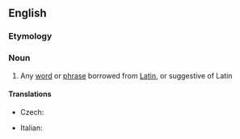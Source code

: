 ==English==

===Etymology===
{{suffix|Latin|ism|lang=en}}

===Noun===
{{wikipedia}}
{{en-noun}}

# Any [[word]] or [[phrase]] borrowed from [[Latin]], or suggestive of Latin

====Translations====
{{trans-top|Latinism}}
* Czech: {{t|cs|latinismus|m}}
{{trans-mid}}
* Italian: {{t+|it|latinismo|m}}
{{trans-bottom}}